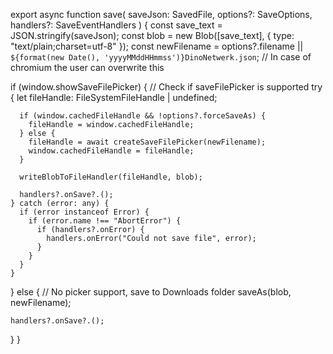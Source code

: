 export async function save(
  saveJson: SavedFile,
  options?: SaveOptions,
  handlers?: SaveEventHandlers
) {
  const save_text = JSON.stringify(saveJson);
  const blob = new Blob([save_text], { type: "text/plain;charset=utf-8" });
  const newFilename = options?.filename || `${format(new Date(), 'yyyyMMddHHmmss')}DinoNetwerk.json`; // In case of chromium the user can overwrite this

  if (window.showSaveFilePicker) {
    // Check if saveFilePicker is supported
    try {
      let fileHandle: FileSystemFileHandle | undefined;

      if (window.cachedFileHandle && !options?.forceSaveAs) {
        fileHandle = window.cachedFileHandle;
      } else {
        fileHandle = await createSaveFilePicker(newFilename);
        window.cachedFileHandle = fileHandle;
      }

      writeBlobToFileHandler(fileHandle, blob);

      handlers?.onSave?.();
    } catch (error: any) {
      if (error instanceof Error) {
        if (error.name !== "AbortError") {
          if (handlers?.onError) {
            handlers.onError("Could not save file", error);
          }
        }
      }
    }
  } else {
    // No picker support, save to Downloads folder
    saveAs(blob, newFilename);

    handlers?.onSave?.();
  }
}